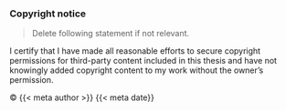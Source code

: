 ```{=latex}
\pagestyle{fancyplain} % turns page numbering back on
\pagenumbering{roman}
```

### Copyright notice {-}

<!-- A book project must contain an index.qmd file. 
You can replace the content but you can't remove or 
rename this file. -->

> Delete following statement if not relevant.

I certify that I have made all reasonable efforts to secure copyright permissions for third-party content included in this thesis and have not knowingly added copyright content to my work without the owner's permission.

```{=latex}
  \vspace*{\fill}
  \begin{center}
```

© {{< meta author >}} {{< meta date}}

```{=latex}
  Typesetin Quarto \& \LaTeXe{}.
\end{center}
```
